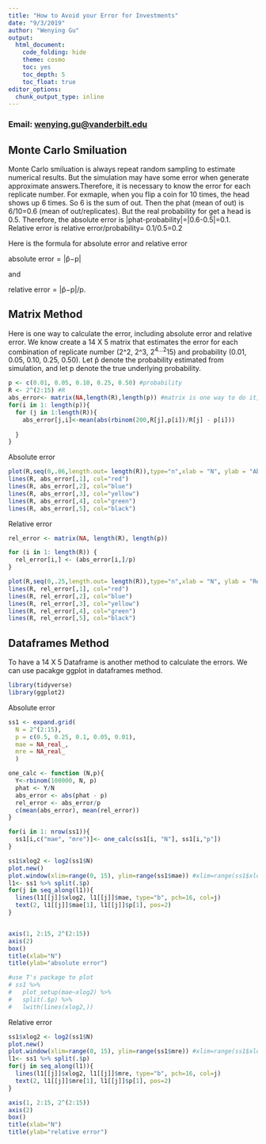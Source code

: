 ```yaml
---
title: "How to Avoid your Error for Investments"
date: "9/3/2019"
author: "Wenying Gu"
output:
  html_document:
    code_folding: hide
    theme: cosmo
    toc: yes
    toc_depth: 5
    toc_float: true
editor_options: 
  chunk_output_type: inline
---
```

### Email: [wenying.gu@vanderbilt.edu]()

## Monte Carlo Smiluation
Monte Carlo smiluation is always repeat random sampling to estimate numerical results. But the simulation may have some error when generate approximate answers.Therefore, it is necessary to know the error for each replicate number. For exmaple, when you flip a coin for 10 times, the head shows up 6 times. So 6 is the sum of out. Then the phat (mean of out) is 6/10=0.6 (mean of out/replicates). But the real probability for get a head is 0.5. Therefore, the absolute error is |phat-probability|=|0.6-0.5|=0.1. Relative error is relative error/probability= 0.1/0.5=0.2

Here is the formula for absolute error and relative error

absolute error = |p̂−p|

and

relative error = |p̂−p|/p.


## Matrix Method
Here is one way to calculate the error, including absolute error and relative error. We know create a 14 X 5 matrix that estimates the error for each combination of replicate number (2^2, 2^3, 2^4...2^15) and probability (0.01, 0.05, 0.10, 0.25, 0.50). Let p̂ denote the probability estimated from simulation, and let p denote the true underlying probability. 

```r
p <- c(0.01, 0.05, 0.10, 0.25, 0.50) #probability 
R <- 2^(2:15) #R
abs_error<- matrix(NA,length(R),length(p)) #matrix is one way to do it, also try dataframes later.  
for(i in 1: length(p)){
  for (j in 1:length(R)){
    abs_error[j,i]<-mean(abs(rbinom(200,R[j],p[i])/R[j] - p[i]))
    
  }
}

```

Absolute error 

```r


plot(R,seq(0,.06,length.out= length(R)),type="n",xlab = "N", ylab = "Absolute Error")
lines(R, abs_error[,1], col="red")
lines(R, abs_error[,2], col="blue")
lines(R, abs_error[,3], col="yellow")
lines(R, abs_error[,4], col="green")
lines(R, abs_error[,5], col="black")


```


Relative error 

```r
rel_error <- matrix(NA, length(R), length(p))

for (i in 1: length(R)) {
  rel_error[i,] <- (abs_error[i,]/p)
}

plot(R,seq(0,.25,length.out= length(R)),type="n",xlab = "N", ylab = "Relative Error")
lines(R, rel_error[,1], col="red")
lines(R, rel_error[,2], col="blue")
lines(R, rel_error[,3], col="yellow")
lines(R, rel_error[,4], col="green")
lines(R, rel_error[,5], col="black")

```




## Dataframes Method

To have a 14 X 5 Dataframe is another method to calculate the errors. We can use pacakge ggplot in dataframes method. 
```r
library(tidyverse)
library(ggplot2)
```

Absolute error
```r
ss1 <- expand.grid(
  N = 2^(2:15),
  p = c(0.5, 0.25, 0.1, 0.05, 0.01),
  mae = NA_real_,
  mre = NA_real_
  ) 

one_calc <- function (N,p){
  Y<-rbinom(100000, N, p)
  phat <- Y/N
  abs_error <- abs(phat - p)
  rel_error <- abs_error/p
  c(mean(abs_error), mean(rel_error))
}

for(i in 1: nrow(ss1)){
  ss1[i,c("mae", "mre")]<- one_calc(ss1[i, "N"], ss1[i,"p"])
}

ss1$xlog2 <- log2(ss1$N)
plot.new()
plot.window(xlim=range(0, 15), ylim=range(ss1$mae)) #xlim=range(ss1$xlog2)
l1<- ss1 %>% split(.$p)
for(j in seq_along(l1)){
  lines(l1[[j]]$xlog2, l1[[j]]$mae, type="b", pch=16, col=j)
  text(2, l1[[j]]$mae[1], l1[[j]]$p[1], pos=2)
}


axis(1, 2:15, 2^(2:15))
axis(2)
box()
title(xlab="N")
title(ylab="absolute error")

#use T's package to plot 
# ss1 %>%
#   plot_setup(mae~xlog2) %>%
#   split(.$p) %>%
#   lwith(lines(xlog2,))
```

Relative error 
```r
ss1$xlog2 <- log2(ss1$N)
plot.new()
plot.window(xlim=range(0, 15), ylim=range(ss1$mre)) #xlim=range(ss1$xlog2)
l1<- ss1 %>% split(.$p)
for(j in seq_along(l1)){
  lines(l1[[j]]$xlog2, l1[[j]]$mre, type="b", pch=16, col=j)
  text(2, l1[[j]]$mre[1], l1[[j]]$p[1], pos=2)
}

axis(1, 2:15, 2^(2:15))
axis(2)
box()
title(xlab="N")
title(ylab="relative error")
```

